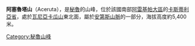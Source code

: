 {{Coord|15|18|52|S|72|13|8|W|display=title}}

'''阿塞魯塔山'''（Aceruta），是[[秘魯|秘魯]]的山峰，位於該國南部[[阿雷基帕大區|阿雷基帕大區]]的[[卡斯蒂利亞省|卡斯蒂利亞省]]，處於[[瓦尼亞卡瓜山|瓦尼亞卡瓜山]]東北面，屬於[[安第斯山脈|安第斯山脈]]的一部分，海拔高度約5,400米。

{{Peru-geo-stub}}
[[Category:秘魯山峰|Category:秘魯山峰]]